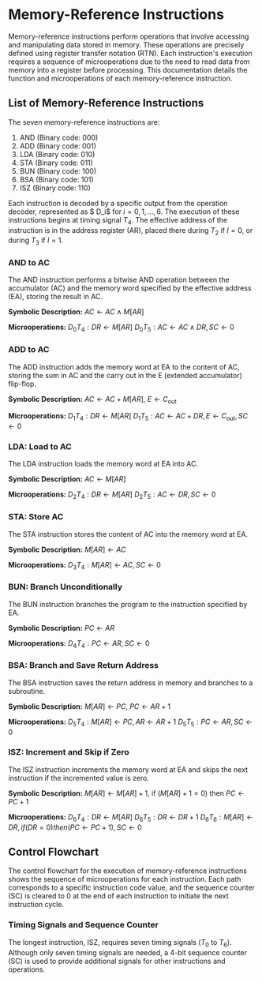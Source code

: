 # Memory-Reference Instructions
Memory-reference instructions perform operations that involve accessing and manipulating data stored in memory. These operations are precisely defined using register transfer notation (RTN). Each instruction's execution requires a sequence of microoperations due to the need to read data from memory into a register before processing. This documentation details the function and microoperations of each memory-reference instruction.

## List of Memory-Reference Instructions

The seven memory-reference instructions are:

1. AND (Binary code: 000)
2. ADD (Binary code: 001)
3. LDA (Binary code: 010)
4. STA (Binary code: 011)
5. BUN (Binary code: 100)
6. BSA (Binary code: 101)
7. ISZ (Binary code: 110)

Each instruction is decoded by a specific output from the operation decoder, represented as $ D_i$ for $i = 0, 1, \ldots, 6$. The execution of these instructions begins at timing signal $T_4$. The effective address of the instruction is in the address register (AR), placed there during $T_2$ if $I = 0$, or during $T_3$ if $I = 1$.

### AND to AC

The AND instruction performs a bitwise AND operation between the accumulator (AC) and the memory word specified by the effective address (EA), storing the result in AC.

**Symbolic Description:** $AC \leftarrow AC \land M[AR]$

**Microoperations:**
$D_0T_4: DR \leftarrow M[AR]$
$D_0T_5: AC \leftarrow AC \land DR, SC \leftarrow 0$

### ADD to AC

The ADD instruction adds the memory word at EA to the content of AC, storing the sum in AC and the carry out in the E (extended accumulator) flip-flop.

**Symbolic Description:** $AC \leftarrow AC + M[AR]$, $E \leftarrow C_{\text{out}}$

**Microoperations:**
$D_1T_4: DR \leftarrow M[AR]$
$D_1T_5: AC \leftarrow AC + DR, E \leftarrow C_{\text{out}}, SC \leftarrow 0$

### LDA: Load to AC

The LDA instruction loads the memory word at EA into AC.

**Symbolic Description:** $AC \leftarrow M[AR]$

**Microoperations:**
$D_2T_4: DR \leftarrow M[AR]$
$D_2T_5: AC \leftarrow DR, SC \leftarrow 0$

### STA: Store AC

The STA instruction stores the content of AC into the memory word at EA.

**Symbolic Description:** $M[AR] \leftarrow AC$

**Microoperations:**
$D_3T_4: M[AR] \leftarrow AC, SC \leftarrow 0$

### BUN: Branch Unconditionally

The BUN instruction branches the program to the instruction specified by EA.

**Symbolic Description:** $PC \leftarrow AR$

**Microoperations:**
$D_4T_4: PC \leftarrow AR, SC \leftarrow 0$


### BSA: Branch and Save Return Address

The BSA instruction saves the return address in memory and branches to a subroutine.

**Symbolic Description:** $M[AR] \leftarrow PC$, $PC \leftarrow AR + 1$

**Microoperations:**
$D_5T_4: M[AR] \leftarrow PC, AR \leftarrow AR + 1$
$D_5T_5: PC \leftarrow AR, SC \leftarrow 0$
### ISZ: Increment and Skip if Zero

The ISZ instruction increments the memory word at EA and skips the next instruction if the incremented value is zero.

**Symbolic Description:** $M[AR] \leftarrow M[AR] + 1$, if $(M[AR] + 1 = 0)$ then $PC \leftarrow PC + 1$

**Microoperations:**
$D_6T_4: DR \leftarrow M[AR]$
$D_6T_5: DR \leftarrow DR + 1$
$D_6T_6: M[AR] \leftarrow DR, if (DR = 0) then (PC \leftarrow PC + 1), SC \leftarrow 0$

## Control Flowchart

The control flowchart for the execution of memory-reference instructions shows the sequence of microoperations for each instruction. Each path corresponds to a specific instruction code value, and the sequence counter (SC) is cleared to 0 at the end of each instruction to initiate the next instruction cycle.

### Timing Signals and Sequence Counter

The longest instruction, ISZ, requires seven timing signals ($T_0$ to $T_6$). Although only seven timing signals are needed, a 4-bit sequence counter (SC) is used to provide additional signals for other instructions and operations.


